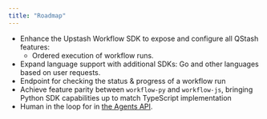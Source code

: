 ```yaml
---
title: "Roadmap"
---
```


- Enhance the Upstash Workflow SDK to expose and configure all QStash features:
  - Ordered execution of workflow runs.
- Expand language support with additional SDKs: Go and other languages based on user requests.
- Endpoint for checking the status & progress of a workflow run
- Achieve feature parity between `workflow-py` and `workflow-js`, bringing Python SDK capabilities up to match TypeScript implementation
- Human in the loop for in [the Agents API](/workflow/agents/overview).
